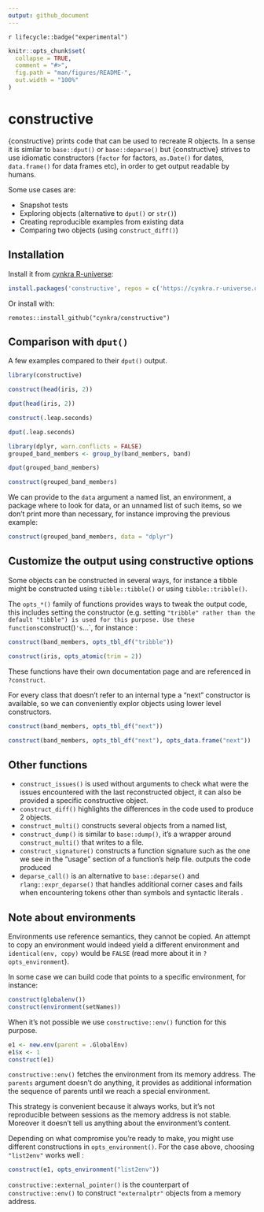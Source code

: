 ```yaml
---
output: github_document
---
```


<!-- README.md is generated from README.Rmd. Please edit that file -->

`r lifecycle::badge("experimental")`

```r
knitr::opts_chunk$set(
  collapse = TRUE,
  comment = "#>",
  fig.path = "man/figures/README-",
  out.width = "100%"
)
```

# constructive 

{constructive} prints code that can be used to recreate R objects. In a sense it
is similar to `base::dput()` or `base::deparse()` but {constructive} strives to use idiomatic constructors
(`factor` for factors, `as.Date()` for dates, `data.frame()` for data frames etc),
in order to get output readable by humans.

Some use cases are: 

* Snapshot tests
* Exploring objects (alternative to `dput()` or `str()`)
* Creating reproducible examples from existing data
* Comparing two objects (using `construct_diff()`)

## Installation

Install it from [cynkra R-universe](https://cynkra.r-universe.dev):

```r
install.packages('constructive', repos = c('https://cynkra.r-universe.dev', 'https://cloud.r-project.org'))
```

Or install with:

```
remotes::install_github("cynkra/constructive")
```

## Comparison with `dput()`

A few examples compared to their `dput()` output.

```r
library(constructive)

construct(head(iris, 2))

dput(head(iris, 2))

construct(.leap.seconds)

dput(.leap.seconds)

library(dplyr, warn.conflicts = FALSE)
grouped_band_members <- group_by(band_members, band)

dput(grouped_band_members)

construct(grouped_band_members)
```

We can provide to the `data` argument a named list, an environment, a package where to look
for data, or an unnamed list of such items, so we don't print more than necessary, for instance improving the previous example:

```r
construct(grouped_band_members, data = "dplyr")
```

## Customize the output using constructive options

Some objects can be constructed in several ways, for instance a tibble
might be constructed using `tibble::tibble()` or using `tibble::tribble()`.

The `opts_*()` family of functions provides ways to tweak the output code, this
includes setting the constructor (e.g. setting `"tribble" rather than the default "tibble")
is used for this purpose. Use these functions
`construct()`'s `...`, for instance :

```r
construct(band_members, opts_tbl_df("tribble"))

construct(iris, opts_atomic(trim = 2))
```

These functions have their own documentation page and are referenced in `?construct`.

For every class that doesn't refer to an internal type a "next" constructor is
available, so we can conveniently explor objects using lower level constructors.

```r
construct(band_members, opts_tbl_df("next"))

construct(band_members, opts_tbl_df("next"), opts_data.frame("next"))
```



## Other functions

* `construct_issues()` is used without arguments to check what were the issues encountered
  with the last reconstructed object, it can also be provided a specific constructive object.
* `construct_diff()` highlights the differences in the code used to produce 2 objects.
* `construct_multi()` constructs several objects from a named list,
* `construct_dump()` is similar to `base::dump()`, it's a wrapper around `construct_multi()`
  that writes to a file.
* `construct_signature()` constructs a function signature such as the one we see in the
  "usage" section of a function's help file.
outputs the code produced  
* `deparse_call()` is an alternative to `base::deparse()` and `rlang::expr_deparse()` that 
  handles additional corner cases and fails when encountering tokens other than symbols 
  and syntactic literals .

## Note about environments

Environments use reference semantics, they cannot be copied.
An attempt to copy an environment would indeed yield a different environment and `identical(env, copy)` would be `FALSE`
(read more about it in `?opts_environment`).

In some case we can build code that points to a specific environment, for instance:

```r
construct(globalenv())
construct(environment(setNames))
```

When it's not possible we use `constructive::env()` function for this purpose.

```r
e1 <- new.env(parent = .GlobalEnv)
e1$x <- 1
construct(e1)
```

`constructive::env()`  fetches the environment from its memory address. The `parents`
argument doesn't do anything, it provides as additional information the sequence 
of parents until we reach a special environment.

This strategy is convenient because it always works, but it's not reproducible
between sessions as the memory address is not stable. Moreover it doesn't tell
us anything about the environment's content.

Depending on what compromise you're ready to make, you might use different
constructions in `opts_environment()`. For the case above, choosing `"list2env"`
works well :

```r
construct(e1, opts_environment("list2env"))
```

`constructive::external_pointer()` is the counterpart of `constructive::env()`
to construct `"externalptr"` objects from a memory address.

